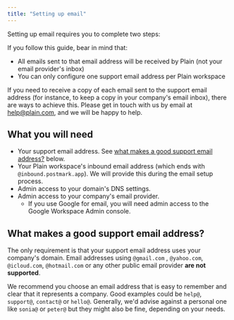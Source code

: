 ```yaml
---
title: "Setting up email"
---
```


Setting up email requires you to complete two steps:

<CardGroup cols={2}>
  <Card title="Receiving emails in Plain" icon="inbox-in" iconType="duotone" href="/pages/email-setup/receiving-emails">
  </Card>
  <Card title="Sending emails from Plain" icon="paper-plane-top" iconType="duotone" href="/pages/email-setup/sending-emails">
  </Card>
</CardGroup>

If you follow this guide, bear in mind that:

- All emails sent to that email address will be received by Plain (not your email provider's inbox)
- You can only configure one support email address per Plain workspace

If you need to receive a copy of each email sent to the support email address (for instance, to keep a copy in your
company's email inbox), there are ways to achieve this. Please get in touch with us by email
at [help@plain.com](mailto:help@plain.com), and we will be happy to help.

## What you will need

- Your support email address. See [what makes a good support email address?](#what-makes-a-good-support-email-address)
  below.
- Your Plain workspace's inbound email address (which ends with
  `@inbound.postmark.app`). We will provide this during the email setup process.
- Admin access to your domain's DNS settings.
- Admin access to your company's email provider.
  - If you use Google for email, you will need admin access to the Google Workspace Admin console.

## What makes a good support email address?

The only requirement is that your support email address uses your company's domain. Email addresses using `@gmail.com`
, `@yahoo.com`, `@icloud.com`, `@hotmail.com` or any other public email provider **are not supported**.

We recommend you choose an email address that is easy to remember and clear that it represents a company. Good
examples could be `help@`, `support@`, `contact@` or `hello@`. Generally, we'd advise against a personal one
like `sonia@` or `peter@` but they might also be fine, depending on your needs.
